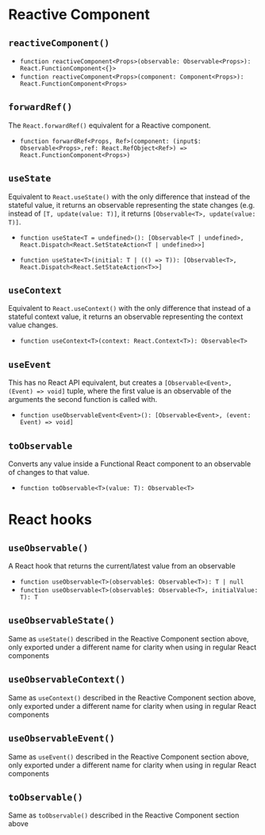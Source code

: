 # Reactive Component

## `reactiveComponent()`

- `function reactiveComponent<Props>(observable: Observable<Props>): React.FunctionComponent<{}>`
- `function reactiveComponent<Props>(component: Component<Props>): React.FunctionComponent<Props>`

## `forwardRef()`

The `React.forwardRef()` equivalent for a Reactive component.

- `function forwardRef<Props, Ref>(component: (input$: Observable<Props>,ref: React.RefObject<Ref>) => React.FunctionComponent<Props>)`

## `useState`

Equivalent to `React.useState()` with the only difference that instead of the stateful value, it returns an observable representing the state changes (e.g. instead of `[T, update(value: T)]`, it returns `[Observable<T>, update(value: T)]`.

- `function useState<T = undefined>(): [Observable<T | undefined>, React.Dispatch<React.SetStateAction<T | undefined>>]`

- `function useState<T>(initial: T | (() => T)): [Observable<T>, React.Dispatch<React.SetStateAction<T>>]`

## `useContext`

Equivalent to `React.useContext()` with the only difference that instead of a stateful context value, it returns an observable representing the context value changes.

- `function useContext<T>(context: React.Context<T>): Observable<T>`

## `useEvent`

This has no React API equivalent, but creates a `[Observable<Event>, (Event) => void]` tuple, where the first value is an observable of the arguments the second function is called with.

- `function useObservableEvent<Event>(): [Observable<Event>, (event: Event) => void]`

## `toObservable`

Converts any value inside a Functional React component to an observable of changes to that value.

- `function toObservable<T>(value: T): Observable<T>`

# React hooks

## `useObservable()`

A React hook that returns the current/latest value from an observable

- `function useObservable<T>(observable$: Observable<T>): T | null`
- `function useObservable<T>(observable$: Observable<T>, initialValue: T): T`

## `useObservableState()`

Same as `useState()` described in the Reactive Component section above, only exported under a different name for clarity when using in regular React components

## `useObservableContext()`

Same as `useContext()` described in the Reactive Component section above, only exported under a different name for clarity when using in regular React components

## `useObservableEvent()`

Same as `useEvent()` described in the Reactive Component section above, only exported under a different name for clarity when using in regular React components

## `toObservable()`

Same as `toObservable()` described in the Reactive Component section above
